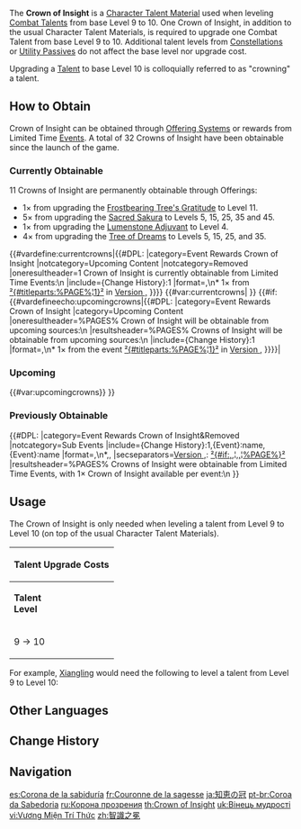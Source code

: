{{Item Infobox
|id           = 104319
|image        = Item Crown of Insight.png
|type         = Character Talent Materials
|invCategory  = Character Development Items
|quality      = 5
|description  = Once a medium for the storage and transfer of wisdom in ancient times. Now wisdom is found in ancient texts and in profound speech. Nevertheless, this Crown of Insight must still be able to impart some transcendent power and wisdom to its bearer.
|source1      = [[Events]]
|source2      = [[Offering Systems]]
}}
The '''Crown of Insight''' is a [[Character Talent Material]] used when leveling [[Combat Talent]]s from base Level 9 to 10. One Crown of Insight, in addition to the usual Character Talent Materials, is required to upgrade one Combat Talent from base Level 9 to 10. Additional talent levels from [[Constellation]]s or [[Utility Passive]]s do not affect the base level nor upgrade cost.

Upgrading a [[Talent]] to base Level 10 is colloquially referred to as "crowning" a talent.

==How to Obtain==
Crown of Insight can be obtained through [[Offering System]]s or rewards from Limited Time [[Event]]s. A total of 32 Crowns of Insight have been obtainable since the launch of the game.

===Currently Obtainable===
11 Crowns of Insight are permanently obtainable through Offerings:
*1× from upgrading the [[Frostbearing Tree's Gratitude]] to Level 11.
*5× from upgrading the [[Sacred Sakura's Favor|Sacred Sakura]] to Levels 5, 15, 25, 35 and 45.
*1× from upgrading the [[Enhance the Lumenstone Adjuvant|Lumenstone Adjuvant]] to Level 4.
*4× from upgrading the [[Vanarana's Favor|Tree of Dreams]] to Levels 5, 15, 25, and 35.
{{#vardefine:currentcrowns|{{#DPL:
|category=Event Rewards Crown of Insight
|notcategory=Upcoming Content
|notcategory=Removed
|oneresultheader=1 Crown of Insight is currently obtainable from Limited Time Events:\n
|include={Change History}:1
|format=,\n* 1× from [[%PAGE%|²{#titleparts:%PAGE%¦1}²]] in [[Version ,]]
}}}}<!--
-->{{#var:currentcrowns|
}}<!--
-->{{#if:{{#vardefineecho:upcomingcrowns|{{#DPL:
|category=Event Rewards Crown of Insight
|category=Upcoming Content
|oneresultheader=%PAGES% Crown of Insight will be obtainable from upcoming sources:\n
|resultsheader=%PAGES% Crowns of Insight will be obtainable from upcoming sources:\n
|include={Change History}:1
|format=,\n* 1× from the event [[%PAGE%|²{#titleparts:%PAGE%¦1}²]] in [[Version ,]]
}}}}|
===Upcoming===
{{#var:upcomingcrowns}}
}}
===Previously Obtainable===
{{#DPL:
|category=Event Rewards Crown of Insight&Removed
|notcategory=Sub Events
|include={Change History}:1,{Event}:name,{Event}:name
|format=,\n*,,
|secseparators=[[Version ,]]: [[%PAGE%|²{#if:,,¦,,¦%PAGE%}²]]
|resultsheader=%PAGES% Crowns of Insight were obtainable from Limited Time Events, with 1× Crown of Insight available per event:\n
}}

==Usage==
{{Main|Character Talent Material}}
The Crown of Insight is only needed when leveling a talent from Level 9 to Level 10 (on top of the usual Character Talent Materials).
{| class="wikitable" style="text-align:center;"
! colspan="7" |Talent Upgrade Costs
|-
| rowspan="2" |'''Talent<br />Level'''
| rowspan="2" |'''Required<br />Ascension'''
| rowspan="2" |'''{{Icon/Mora}}<br />[[Mora]]'''
| rowspan="2" |'''[[Character and Weapon Enhancement Material|Enhancement<br />Materials]]'''
| colspan="3" |'''[[Character Talent Material]]s'''
|-
|'''[[Talent Books]]'''
| '''[[Weekly Boss Drop]]'''
|'''{{Item|Crown of Insight|22}}'''
|-
|9 → 10
|6✦
|700,000
|{{Icon/Stars|3}}×12
|{{Icon/Stars|4}}×16
|{{Icon/Stars|5}}×2
|{{Icon/Stars|5}}×1
|}
For example, [[Xiangling]] would need the following to level a talent from Level 9 to Level 10:
{{Card|Mora|700,000}}{{Card|Slime Concentrate|12}}{{Card|Philosophies of Diligence|16}}{{Card|Dvalin's Claw|2}}{{Card|Crown of Insight|1}}

==Other Languages==
{{Other Languages
|en      = Crown of Insight
|zhs     = 智识之冕
|zhs_rm  = Zhìshí zhī Miǎn
|zht     = 智識之冕
|zht_rm  = Zhìshì zhī Miǎn
|zh_tl   = Crown of Wisdom
|ja      = 知恵の冠
|ja_rm   = Chie no Kanmuri
|ja_tl   = Crown of Wisdom
|ko      = 지식의 왕관
|ko_rm   = Jisik-ui Wanggwan
|ko_tl   = Crown of Wisdom
|es      = Corona de la sabiduría
|es_tl   = Crown of Wisdom
|fr      = Couronne de la sagesse
|fr_tl   = Crown of Wisdom
|ru      = Корона прозрения
|ru_tl   = Crown of Insight
|th      = Crown of Insight
|vi      = {{tt|Vương Miện|王冕}} {{tt|Trí Thức|智識}}
|vi_tl   = Crown of Wisdom
|de      = Krone der Weisheit
|de_tl   = Crown of Wisdom
|id      = Crown of Insight
|pt      = Coroa da Sabedoria
|pt_tl   = Crown of Wisdom
|tr      = Bilgelik Tacı
|tr_tl   = 
|it      = Corona della saggezza
|it_tl   = Crown of Wisdom
}}

==Change History==
{{Change History|1.1}}

==Navigation==
{{Development Item Navbox|Character Talent Materials}}

[[es:Corona de la sabiduría]]
[[fr:Couronne de la sagesse]]
[[ja:知恵の冠]]
[[pt-br:Coroa da Sabedoria]]
[[ru:Корона прозрения]]
[[th:Crown of Insight]]
[[uk:Вінець мудрості]]
[[vi:Vương Miện Trí Thức]]
[[zh:智識之冕]]
